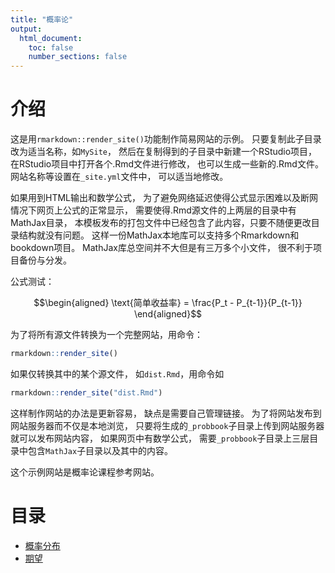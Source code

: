 ```yaml
---
title: "概率论"
output:
  html_document:
    toc: false
    number_sections: false
---
```



# 介绍

这是用`rmarkdown::render_site()`功能制作简易网站的示例。
只要复制此子目录改为适当名称，如`MySite`，
然后在复制得到的子目录中新建一个RStudio项目，
在RStudio项目中打开各个.Rmd文件进行修改，
也可以生成一些新的.Rmd文件。
网站名称等设置在`_site.yml`文件中，
可以适当地修改。

如果用到HTML输出和数学公式，
为了避免网络延迟使得公式显示困难以及断网情况下网页上公式的正常显示，
需要使得.Rmd源文件的上两层的目录中有MathJax目录，
本模板发布的打包文件中已经包含了此内容，只要不随便更改目录结构就没有问题。
这样一份MathJax本地库可以支持多个Rmarkdown和bookdown项目。
MathJax库总空间并不大但是有三万多个小文件，
很不利于项目备份与分发。

公式测试：

$$\begin{aligned}
\text{简单收益率} = \frac{P_t - P_{t-1}}{P_{t-1}}
\end{aligned}$$

为了将所有源文件转换为一个完整网站，用命令：

```r
rmarkdown::render_site()
```

如果仅转换其中的某个源文件，
如`dist.Rmd`，用命令如

```r
rmarkdown::render_site("dist.Rmd")
```

这样制作网站的办法是更新容易，
缺点是需要自己管理链接。
为了将网站发布到网站服务器而不仅是本地浏览，
只要将生成的`_probbook`子目录上传到网站服务器就可以发布网站内容，
如果网页中有数学公式，
需要`_probbook`子目录上三层目录中包含`MathJax`子目录以及其中的内容。

这个示例网站是概率论课程参考网站。


# 目录

* [概率分布](dist.html)
* [期望](expect.html)
